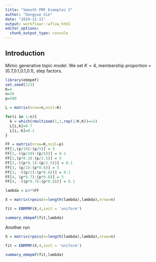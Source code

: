```yaml
---
title: "Smooth PMF Examples 2"
author: "Dongyue Xie"
date: "2019-11-11"
output: workflowr::wflow_html
editor_options:
  chunk_output_type: console
---
```


## Introduction

Mimic generative topic model. We set $K=4$, membership proportion = (0.7,0.1,0.1,0.1), step factors. 

```r
library(ebmpmf)
set.seed(123)
K=4
n=30
p=500

L = matrix(nrow=n,ncol=K)

for(i in 1:n){
  k = which(rmultinom(1,1,rep(1/K,K))==1)
  L[i,k]=0.7
  L[i,-k]=0.1
}

FF = matrix(nrow=K,ncol=p)
FF[1,(p/10):(p/5)] = 5
FF[1,-((p/10):(p/5))] = 0.1
FF[2,(p*0.3):(p/2.5)] = 5
FF[2,-((p*0.3):(p/2.5))] = 0.1
FF[3, (p/2):(p*0.6)] = 5
FF[3, -((p/2):(p*0.6))] = 0.1
FF[4, (p*0.7):(p*0.8)] = 5
FF[4, -((p*0.7):(p*0.8))] = 0.1

lambda = L%*%FF

X = matrix(rpois(n=length(lambda),lambda),nrow=n)

fit = EBMPMF(X,4,init = 'uniform')

summary_ebmpmf(fit,lambda)

```


Another run 

```r
X = matrix(rpois(n=length(lambda),lambda),nrow=n)

fit = EBMPMF(X,4,init = 'uniform')

summary_ebmpmf(fit,lambda)
```
